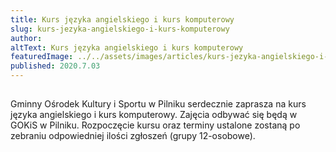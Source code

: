 ```yaml
---
title: Kurs języka angielskiego i kurs komputerowy
slug: kurs-jezyka-angielskiego-i-kurs-komputerowy
author:
altText: Kurs języka angielskiego i kurs komputerowy
featuredImage: ../../assets/images/articles/kurs-jezyka-angielskiego-i-kurs-komputerowy.jpg
published: 2020.7.03
---
```


##
Gminny Ośrodek Kultury i Sportu w Pilniku serdecznie zaprasza na kurs języka angielskiego i kurs komputerowy. Zajęcia odbywać się będą w GOKiS w Pilniku. Rozpoczęcie kursu oraz terminy ustalone zostaną po zebraniu odpowiedniej ilości zgłoszeń (grupy 12-osobowe).
